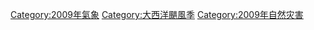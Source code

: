 [[Category:2009年氣象|Category:2009年氣象]]
[[Category:大西洋颶風季|Category:大西洋颶風季]]
[[Category:2009年自然灾害|Category:2009年自然灾害]]